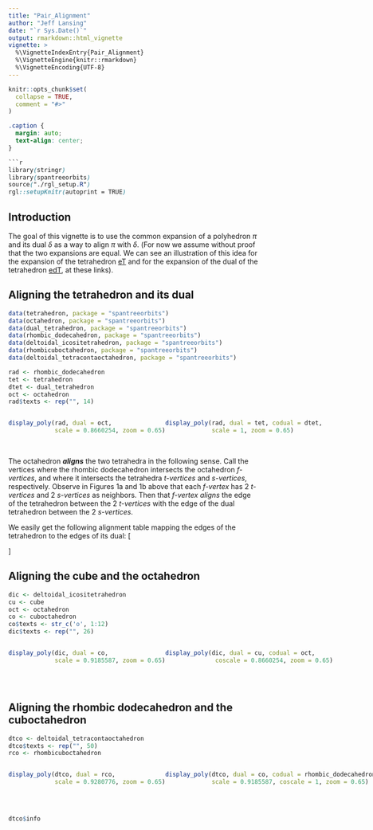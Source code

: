 ```yaml
---
title: "Pair_Alignment"
author: "Jeff Lansing"
date: "`r Sys.Date()`"
output: rmarkdown::html_vignette
vignette: >
  %\VignetteIndexEntry{Pair_Alignment}
  %\VignetteEngine{knitr::rmarkdown}
  %\VignetteEncoding{UTF-8}
---
```


```r
knitr::opts_chunk$set(
  collapse = TRUE,
  comment = "#>"
)
```

```css
.caption {
  margin: auto;
  text-align: center;
}

```r
library(stringr)
library(spantreeorbits)
source("./rgl_setup.R")
rgl::setupKnitr(autoprint = TRUE)
```

```{=html}
<script type="text/javascript" id="MathJax-script" async
  src="https://cdn.jsdelivr.net/npm/mathjax@3/es5/tex-mml-chtml.js">
</script>
```

## Introduction

The goal of this vignette is to use the common expansion of a polyhedron $\pi$ and its dual $\delta$ as a way to align $\pi$ with $\delta$. (For now we assume without proof that the two expansions are equal. We can see an illustration of this idea for the expansion of the tetrahedron [eT](https://levskaya.github.io/polyhedronisme/?recipe=eT) and for the expansion of the dual of the tetrahedron [edT](https://levskaya.github.io/polyhedronisme/?recipe=edT), at these links).

## Aligning the tetrahedron and its dual

```r
data(tetrahedron, package = "spantreeorbits")
data(octahedron, package = "spantreeorbits")
data(dual_tetrahedron, package = "spantreeorbits")
data(rhombic_dodecahedron, package = "spantreeorbits")
data(deltoidal_icositetrahedron, package = "spantreeorbits")
data(rhombicuboctahedron, package = "spantreeorbits")
data(deltoidal_tetracontaoctahedron, package = "spantreeorbits")
```
```r
rad <- rhombic_dodecahedron
tet <- tetrahedron
dtet <- dual_tetrahedron
oct <- octahedron
rad$texts <- rep("", 14)
```
:::: {style="display: flex; align-content: flex-start;"}
::: {}

```r
display_poly(rad, dual = oct, 
             scale = 0.8660254, zoom = 0.65)
```
:::
::: {}

```r
display_poly(rad, dual = tet, codual = dtet, 
             scale = 1, zoom = 0.65)
```
:::
::::
<br>
The octahedron **_aligns_** the two tetrahedra in the following sense. Call the vertices where the rhombic dodecahedron intersects the octahedron _f-vertices_, and where it intersects the tetrahedra _t-vertices_ and _s-vertices_, respectively. Observe in Figures 1a and 1b above that each _f-vertex_ has 2 _t-vertices_ and 2 _s-vertices_ as neighbors. Then that _f-vertex_ _aligns_ the edge of the tetrahedron between the 2 _t-vertices_ with the edge of the dual tetrahedron between the 2 _s-vertices_.

We easily get the following alignment table mapping the edges of the tetrahedron to the edges of its dual:
\[
\begin{array}{|oct|tet|dual|}
  \hline
  f_1 & t_1t_3 & s_2s_4 \\
  \hline
  f_2 & t_2t_4 & s_1s_3 \\
  \hline 
  f_3 & t_1t_2 & s_1s_2 \\
  \hline
  f_4 & t_3t_4 & s_3s_4 \\
  \hline 
  f_5 & t_2t_3 & s_2s_3 \\
  \hline
  f_6 & t_1t_4 & s_1s_4 \\
  \hline 
\end{array}
\]

<!-- We can also produce this table autonatically. If we apply the vertex labels to the outer polygon in the order shown, and make a graph of the skeleton of that polygon, then we can manipulate the names of the neighbors of the _f-vertices_, as follows. -->
<!-- ```{r} -->
<!-- rad$texts <- c(str_c('f',1:6), str_c('s',1:4), str_c('t',1:4))[c(1:6,8,12,11,7,13,9,10,14)] -->
<!-- rad$texts -->

<!-- edges <- rad$texts[rad$segments %>% rownames() %>% as.integer()] %>%  -->
<!--   matrix(byrow = T, ncol = 2) -->

<!-- g <- edges %>% igraph::graph_from_edgelist(directed = F)  -->

<!-- igraph::E(g) -->

<!-- nghmap <- lapply(1:6, function(k) { -->
<!--   txt <- rad$texts[k] -->
<!--   ngh <- igraph::neighbors(g, txt) -->
<!--   vals <- names(ngh) %>% sort() %>% str_remove_all("(s|t)") %>% as.numeric() -->
<!--   c(sort(vals[1:2]), sort(vals[3:4])) -->
<!-- }) %>% abind::abind(along = 2) %>% t() %>% `[`(TRUE,c(3,4,1,2)) -->

<!-- nghmap -->

<!-- ``` -->

<!-- Actually, the work that was just illustrated here was already done when the rhombic dodecahedron was constructed. -->

<!-- ```{r} -->
<!-- identical(nghmap, rhombic_dodecahedron$nghmap) -->
<!-- ``` -->


## Aligning the cube and the octahedron

```r
dic <- deltoidal_icositetrahedron
cu <- cube
oct <- octahedron
co <- cuboctahedron
co$texts <- str_c('o', 1:12)
dic$texts <- rep("", 26)
```
<div>
:::: {style="display: flex; align-content: flex-start;"}
::: {}

```r
display_poly(dic, dual = co, 
             scale = 0.9185587, zoom = 0.65)
```
:::
::: {}

```r
display_poly(dic, dual = cu, codual = oct, 
              coscale = 0.8660254, zoom = 0.65)
```
:::
::::
</div>
<br>

## Aligning the rhombic dodecahedron and the cuboctahedron

```r
dtco <- deltoidal_tetracontaoctahedron
dtco$texts <- rep("", 50)
rco <- rhombicuboctahedron
```
<div>
:::: {style="display: flex; align-content: flex-start;"}
::: {}

```r
display_poly(dtco, dual = rco, 
             scale = 0.9280776, zoom = 0.65)
```
:::
::: {}

```r
display_poly(dtco, dual = co, codual = rhombic_dodecahedron, 
             scale = 0.9185587, coscale = 1, zoom = 0.65)
```
:::
::::
</div>
<br>


```r
dtco$info
```


